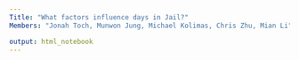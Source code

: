 ```yaml
---
Title: "What factors influence days in Jail?"
Members: "Jonah Toch, Munwon Jung, Michael Kolimas, Chris Zhu, Mian Li"

output: html_notebook
---
```


